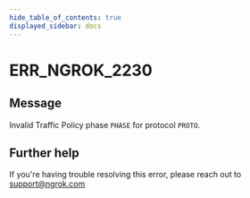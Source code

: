 ```yaml
---
hide_table_of_contents: true
displayed_sidebar: docs
---
```



# ERR_NGROK_2230

## Message

Invalid Traffic Policy phase `PHASE` for protocol `PROTO`.

<ErrorDetails error="err_ngrok_2230" />

## Further help

If you're having trouble resolving this error, please reach out to [support@ngrok.com](mailto:support@ngrok.com?subject=Help%20with%20ERR_NGROK_2230)
